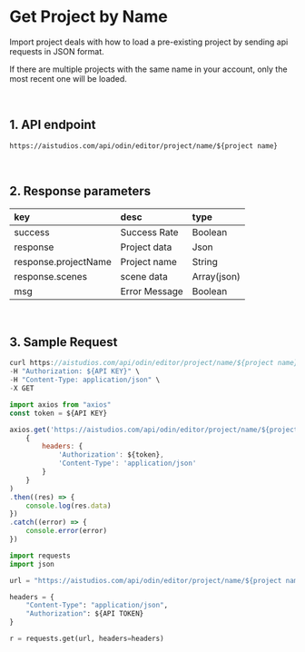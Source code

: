 # Get Project by Name

Import project deals with how to load a pre-existing project by sending api requests in JSON format.

If there are multiple projects with the same name in your account, only the most recent one will be loaded.

<br/>

## 1. API endpoint

```http
https://aistudios.com/api/odin/editor/project/name/${project name}
```

<br/>

## 2. Response parameters

|key|desc|type|
|:---|:---|:---|
|success|Success Rate|Boolean|
|response|Project data|Json|
|response.projectName|Project name|String|
|response.scenes|scene data|Array(json)|
|msg|Error Message|Boolean|

<br/>


## 3. Sample Request


<Tabs>
<TabItem value="curl" label="cURL">

```js
curl https://aistudios.com/api/odin/editor/project/name/${project name}  \
-H "Authorization: ${API KEY}" \
-H "Content-Type: application/json" \
-X GET
```

</TabItem>
<TabItem value="js" label="Node.js">

```js
import axios from "axios" 
const token = ${API KEY}

axios.get('https://aistudios.com/api/odin/editor/project/name/${project name}', 
    {
        headers: {
            'Authorization': ${token},
            'Content-Type': 'application/json'
        }
    }
)
.then((res) => {
    console.log(res.data)
})
.catch((error) => {
    console.error(error)
})
```

</TabItem>
<TabItem value="py" label="Python">

```py
import requests
import json

url = "https://aistudios.com/api/odin/editor/project/name/${project name}"

headers = {
    "Content-Type": "application/json",
    "Authorization": ${API TOKEN}
}

r = requests.get(url, headers=headers)
```

</TabItem>
</Tabs>
